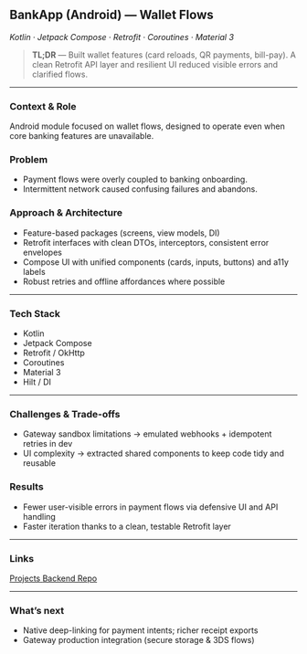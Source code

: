 ## BankApp (Android) — Wallet Flows

<p className="text-[var(--muted)]">
  <em>Kotlin · Jetpack Compose · Retrofit · Coroutines · Material 3</em>
</p>

> **TL;DR** — Built wallet features (card reloads, QR payments, bill-pay). A clean Retrofit API layer and resilient UI reduced visible errors and clarified flows.

---

### Context & Role
Android module focused on wallet flows, designed to operate even when core banking features are unavailable.

### Problem
- Payment flows were overly coupled to banking onboarding.
- Intermittent network caused confusing failures and abandons.

### Approach & Architecture
- Feature-based packages (screens, view models, DI)  
- Retrofit interfaces with clean DTOs, interceptors, consistent error envelopes  
- Compose UI with unified components (cards, inputs, buttons) and a11y labels  
- Robust retries and offline affordances where possible

---

### Tech Stack
<ul className="mt-2 flex flex-wrap gap-2">
  <li className="hairline px-3 py-1 rounded-md text-sm inline-flex items-center gap-2">
    <span className="icon-[tabler--brand-kotlin] size-4" aria-hidden="true"></span> Kotlin
  </li>
  <li className="hairline px-3 py-1 rounded-md text-sm inline-flex items-center gap-2">
    <span className="icon-[tabler--square-rounded-letter-c] size-4" aria-hidden="true"></span> Jetpack Compose
  </li>
  <li className="hairline px-3 py-1 rounded-md text-sm inline-flex items-center gap-2">
    <span className="icon-[tabler--cloud-data-connection] size-4" aria-hidden="true"></span> Retrofit / OkHttp
  </li>
  <li className="hairline px-3 py-1 rounded-md text-sm inline-flex items-center gap-2">
    <span className="icon-[tabler--bolt] size-4" aria-hidden="true"></span> Coroutines
  </li>
  <li className="hairline px-3 py-1 rounded-md text-sm inline-flex items-center gap-2">
    <span className="icon-[tabler--layout-grid] size-4" aria-hidden="true"></span> Material 3
  </li>
  <li className="hairline px-3 py-1 rounded-md text-sm inline-flex items-center gap-2">
    <span className="icon-[tabler--components] size-4" aria-hidden="true"></span> Hilt / DI
  </li>
</ul>

---

### Challenges & Trade-offs
- Gateway sandbox limitations → emulated webhooks + idempotent retries in dev  
- UI complexity → extracted shared components to keep code tidy and reusable

### Results
- Fewer user-visible errors in payment flows via defensive UI and API handling  
- Faster iteration thanks to a clean, testable Retrofit layer

---

### Links
<div className="grid gap-3 sm:grid-cols-2">
  <a href="/projects" className="card flex items-center justify-between px-4 py-3 rounded-[var(--radius)] hover:shadow-md transition-shadow">
    <span className="inline-flex items-center gap-2">
      <span className="icon-[tabler--folder] size-5 text-[var(--muted)]"></span>
      <span className="font-medium">Projects</span>
    </span>
    <span className="icon-[tabler--chevron-right] size-5 text-[var(--muted)]"></span>
  </a>

  <a href="https://github.com/gimesha-adikari/BankingSystem" target="_blank" rel="noopener noreferrer" className="card flex items-center justify-between px-4 py-3 rounded-[var(--radius)] hover:shadow-md transition-shadow">
    <span className="inline-flex items-center gap-2">
      <span className="icon-[tabler--brand-github] size-5 text-[var(--muted)]"></span>
      <span className="font-medium">Backend Repo</span>
    </span>
    <span className="icon-[tabler--arrow-up-right] size-5 text-[var(--muted)]"></span>
  </a>
</div>

---

### What’s next
- Native deep-linking for payment intents; richer receipt exports  
- Gateway production integration (secure storage & 3DS flows)
